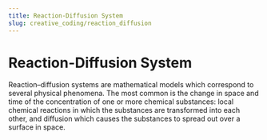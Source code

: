```yaml
---
title: Reaction-Diffusion System
slug: creative_coding/reaction_diffusion
---
```



# Reaction-Diffusion System

<Suspense>
  <Preview />
</Suspense>

Reaction–diffusion systems are mathematical models which correspond to several physical phenomena. The most common is the change in space and time of the concentration of one or more chemical substances: local chemical reactions in which the substances are transformed into each other, and diffusion which causes the substances to spread out over a surface in space.
